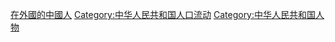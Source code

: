 [[Category:在外國的中國人|]]
[[Category:中华人民共和国人口流动‎|Category:中华人民共和国人口流动‎]]
[[Category:中华人民共和国人物|Category:中华人民共和国人物]]